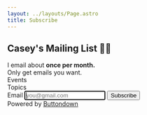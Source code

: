 ```yaml
---
layout: ../layouts/Page.astro
title: Subscribe
---
```



<div class="mx-auto">
<form
  action="
    https://buttondown.email/api/emails/
  "
  method="post"
  target="popupwindow"
  class="embeddable-buttondown-form"
>
  <h2 class="text-center mt-0">Casey's Mailing List 👋🏻</h2>
  <div class="text-center">I email about <b>once per month.</b></div>

<div class="text-center">Only get emails you want.</div>
<div class="text-lg pt-3">Events</div>
<div class="grid md:grid-cols-2">
  <EmailCheckbox tagName="🏛️ Local Events" description="DC, MD, VA area things" />
  <EmailCheckbox tagName="🎥 Online Events" description="DC, MD, VA area things" />
</div>
<div class="text-lg pt-3">Topics</div>
<div class="grid md:grid-cols-2">
  <EmailCheckbox tagName="💻 Programming" description="javascript, coding, etc" />
  <EmailCheckbox tagName="💡 Tips" description="gmail tricks, etc" />
  <EmailCheckbox tagName="🧠 Psychology" description="burnout, validation etc" />
  <EmailCheckbox tagName="🌎 Community" description="volunteers, co-ownership, inclusion" />
</div>

<div class="mx-auto py-8">
  <span class="flex justify-center items-center space-x-4">
    <label for="email">Email</label>
    <input class="bg-white hover:shadow-inner border-2 border-slate-300 hover:border-slate-400" type="email" name="email" placeholder="you@gmail.com" autofocus />
    <input class="bg-gradient-to-tr from-blue-100 via-blue-200 to-blue-100 shadow-lg hover:shadow-md border border-violet-400 hover:border-violet-600 p-2 rounded-lg" type="submit" value="Subscribe" />
  </span>
</div>

<div class="text-right text-slate-500">
  Powered by <a href="https://buttondown.email" target="_blank">Buttondown</a>
</div>
<input type="hidden" value="1" name="embed" />
</form>
</div>
